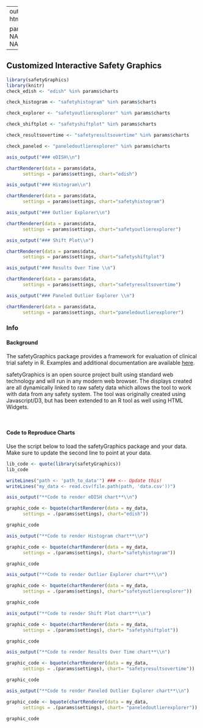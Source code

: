 
---
output:
  html_document

params:
  data: NA
  settings: NA
  charts: NA
  
---


## Customized Interactive Safety Graphics {.tabset .tabset-fade} 


```r
library(safetyGraphics)
library(knitr)
check_edish <- "edish" %in% params$charts

check_histogram <- "safetyhistogram" %in% params$charts

check_explorer <- "safetyoutlierexplorer" %in% params$charts

check_shiftplot <- "safetyshiftplot" %in% params$charts

check_resultsovertime <- "safetyresultsovertime" %in% params$charts

check_paneled <- "paneledoutlierexplorer" %in% params$charts

```


```r
asis_output("### eDISH\\n")
```

```r
chartRenderer(data = params$data,
      settings = params$settings, chart="edish")
```

```r
asis_output("### Histogram\\n")
```

```r
chartRenderer(data = params$data,
      settings = params$settings, chart="safetyhistogram")
```

```r
asis_output("### Outlier Explorer\\n")
```

```r
chartRenderer(data = params$data,
      settings = params$settings, chart="safetyoutlierexplorer")
```

```r
asis_output("### Shift Plot\\n")
```

```r
chartRenderer(data = params$data,
      settings = params$settings, chart="safetyshiftplot")
```

```r
asis_output("### Results Over Time \\n")
```

```r
chartRenderer(data = params$data,
      settings = params$settings, chart="safetyresultsovertime")
```

```r
asis_output("### Paneled Outlier Explorer \\n")
```

```r
chartRenderer(data = params$data,
      settings = params$settings, chart="paneledoutlierexplorer")
```

### Info

#### Background
The safetyGraphics package provides a framework for evaluation of clinical trial safety in R. Examples and additional documentation are available [here](https://github.com/ASA-DIA-InteractiveSafetyGraphics/safetyGraphics).

safetyGraphics is an open source project built using standard web technology and will run in any modern web browser. The displays created are all dynamically linked to raw safety data which allows the tool to work with data from any safety system. The tool was originally created using Javascript/D3, but has been extended to an R tool as well using HTML Widgets.  
  
<br>

#### Code to Reproduce Charts

Use the script below to load the safetyGraphics package and your data. Make sure to update the second line to point at your data. 

```r
lib_code <- quote(library(safetyGraphics))
lib_code

writeLines("path <- 'path_to_data'") ### <-- Update this!
writeLines("my_data <- read.csv(file.path(path, 'data.csv'))")

```


```r
asis_output("**Code to render eDISH chart**\\n")
```

```r

graphic_code <- bquote(chartRenderer(data = my_data,
      settings = .(params$settings), chart="edish"))

graphic_code

```

```r
asis_output("**Code to render Histogram chart**\\n")
```

```r

graphic_code <- bquote(chartRenderer(data = my_data,
      settings = .(params$settings), chart="safetyhistogram"))

graphic_code

```

```r
asis_output("**Code to render Outlier Explorer chart**\\n")
```

```r

graphic_code <- bquote(chartRenderer(data = my_data,
      settings = .(params$settings), chart="safetyoutlierexplorer"))

graphic_code

```

```r
asis_output("**Code to render Shift Plot chart**\\n")
```

```r

graphic_code <- bquote(chartRenderer(data = my_data,
      settings = .(params$settings), chart= "safetyshiftplot"))

graphic_code

```

```r
asis_output("**Code to render Results Over Time chart**\\n")
```

```r

graphic_code <- bquote(chartRenderer(data = my_data,
      settings = .(params$settings), chart= "safetyresultsovertime"))

graphic_code

```

```r
asis_output("**Code to render Paneled Outlier Explorer chart**\\n")
```

```r

graphic_code <- bquote(chartRenderer(data = my_data,
      settings = .(params$settings), chart= "paneledoutlierexplorer"))

graphic_code

```
